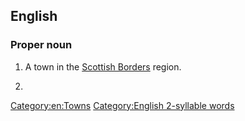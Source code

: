 ==English==
{{wikipedia}}

===Proper noun===
{{en-proper noun}}

# A town in the [[w:Scottish Borders|Scottish Borders]] region.
# {{lb|en|military|historical}} {{n-g|Code name for teams of three parachuted into Occupied [[Europe]] (primarily [[France]], but also [[Holland]] and [[Belgium]]) beginning on [[D-Day]] (June 6, 1944) to aid local Resistance groups. The men consisted of a British or American officer, a native of the country, and a [[non-commissioned]] radio operator.}}

[[Category:en:Towns]]
[[Category:English 2-syllable words]]